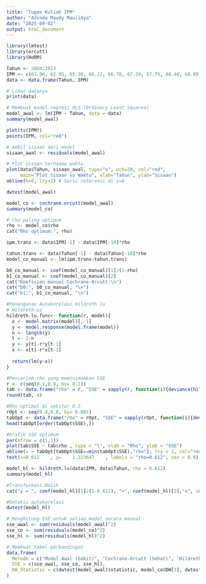 ```yaml
---
title: "Tugas Kuliah IPM"
author: "Adinda Maudy Maulidya"
date: "2025-09-02"
output: html_document
---
```

```r
library(lmtest)
library(orcutt)
library(HoRM)
```

```r
Tahun <- 2004:2013
IPM <- c(61.96, 62.95, 65.26, 66.22, 66.78, 67.39, 67.75, 68.40, 68.89, 69.52)
data <- data.frame(Tahun, IPM)

# Lihat datanya
print(data)
```
```r
# Membuat model regresi OLS (Ordinary Least Squares)
model_awal <- lm(IPM ~ Tahun, data = data)
summary(model_awal)
```
```r
plot(ts(IPM))
points(IPM, col="red")
```
```r
# Ambil sisaan dari model
sisaan_awal <- residuals(model_awal)

# Plot sisaan terhadap waktu
plot(data$Tahun, sisaan_awal, type="o", pch=20, col="red",
     main="Plot Sisaan vs Waktu", xlab="Tahun", ylab="Sisaan")
abline(h=0, lty=2) # Garis referensi di y=0
```
```r
dwtest(model_awal)
```
```r
model_co <- cochrane.orcutt(model_awal)
summary(model_co)

# rho paling optimum
rho <- model_co$rho
cat("Rho optimum:", rho)
```
```r
ipm.trans <- data$IPM[-1] - data$IPM[-10]*rho

tahun.trans <- data$Tahun[-1] - data$Tahun[-10]*rho
model_co_manual <- lm(ipm.trans~tahun.trans)

b0_co_manual <- coef(model_co_manual)[1]/(1-rho)
b1_co_manual <- coef(model_co_manual)[2]
cat("Koefisien manual Cochrane-Orcutt:\n")
cat("b0:", b0_co_manual, "\n")
cat("b1:", b1_co_manual, "\n")
```
```r
#Penanganan Autokorelasi Hildreth lu
# Hildreth-Lu
hildreth.lu.func<- function(r, model){
  x <- model.matrix(model)[,-1]
  y <- model.response(model.frame(model))
  n <- length(y)
  t <- 2:n
  y <- y[t]-r*y[t-1]
  x <- x[t]-r*x[t-1]
  
  return(lm(y~x))
}

#Pencariab rho yang meminimumkan SSE
r <- c(seq(0.1,0.9, by= 0.1))
tab <- data.frame("rho" = r, "SSE" = sapply(r, function(i){deviance(hildreth.lu.func(i, model_awal))}))
round(tab, 4)
```
```r
#Rho optimal di sekitar 0.5
rOpt <- seq(0.4,0.8, by= 0.001)
tabOpt <- data.frame("rho" = rOpt, "SSE" = sapply(rOpt, function(i){deviance(hildreth.lu.func(i, model_awal))}))
head(tabOpt[order(tabOpt$SSE),])
```
```r
#Grafik SSE optimum
par(mfrow = c(1,1))
plot(tab$SSE ~ tab$rho , type = "l", xlab = "Rho", ylab = "SSE")
abline(v = tabOpt[tabOpt$SSE==min(tabOpt$SSE),"rho"], lty = 2, col="red",lwd=2)
text(x=0.612	, y=	1.223647	, labels = "rho=0.612", cex = 0.8)
```
```r
model_hl <- hildreth.lu(data$IPM, data$Tahun, rho = 0.612)
summary(model_hl)
```
```r
#Transformasi Balik
cat("y = ", coef(model_hl)[1]/(1-0.612), "+", coef(model_hl)[2],"x", sep = "")
```
```r
#Deteksi autokorelasi
dwtest(model_hl)
```
```r
# Menghitung SSE untuk setiap model secara manual
sse_awal <- sum(residuals(model_awal)^2)
sse_co <- sum(residuals(model_co)^2)
sse_hl <- sum(residuals(model_hl)^2)

# Membuat tabel perbandingan
data.frame(
  Metode = c("Model Awal (Sakit)", "Cochrane-Orcutt (Sehat)", "Hildreth-Lu (Sehat)"),
  SSE = c(sse_awal, sse_co, sse_hl),
  DW_Statistic = c(dwtest(model_awal)$statistic, model_co$DW[3], dwtest(model_hl)$statistic)
)
```
